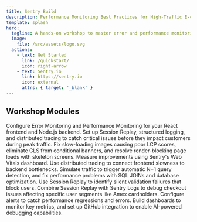 ```yaml
---
title: Sentry Build
description: Performance Monitoring Best Practices for High-Traffic E-commerce
template: splash
hero:
  tagline: A hands-on workshop to master error and performance monitoring with Sentry. Learn to optimize your React e-commerce app for holiday traffic spikes using Web Vitals, distributed tracing, Session Replay, Logs and AI-powered debugging.
  image:
    file: /src/assets/logo.svg
  actions:
    - text: Get Started
      link: /quickstart/
      icon: right-arrow
    - text: Sentry.io
      link: https://sentry.io
      icon: external
      attrs: { target: '_blank' }
---
```



## Workshop Modules

<CardGrid>
  <Card title="Setting Up Performance & Error Monitoring" icon="setting">
    Configure Error Monitoring and Performance Monitoring for your React
    frontend and Node.js backend. Set up Session Replay, structured logging, and
    distributed tracing to catch critical issues before they impact customers
    during peak traffic.
  </Card>
  <Card title="Optimizing Web Vitals" icon="rocket">
    Fix slow-loading images causing poor LCP scores, eliminate CLS from
    conditional banners, and resolve render-blocking page loads with skeleton
    screens. Measure improvements using Sentry's Web Vitals dashboard.
  </Card>
  <Card title="Distributed Tracing & Backend Performance" icon="seti:plan">
    Use distributed tracing to connect frontend slowness to backend bottlenecks.
    Simulate traffic to trigger automatic N+1 query detection, and fix
    performance problems with SQL JOINs and database optimization.
  </Card>
  <Card title="Session Replay & Sentry Logs" icon="document">
    Use Session Replay to identify silent validation failures that block users.
    Combine Session Replay with Sentry Logs to debug checkout issues affecting
    specific user segments like Amex cardholders.
  </Card>
  <Card title="AI-Powered Debugging & Production Readiness" icon="seti:config">
    Configure alerts to catch performance regressions and errors. Build
    dashboards to monitor key metrics, and set up GitHub integration to enable
    AI-powered debugging capabilities.
  </Card>
</CardGrid>
